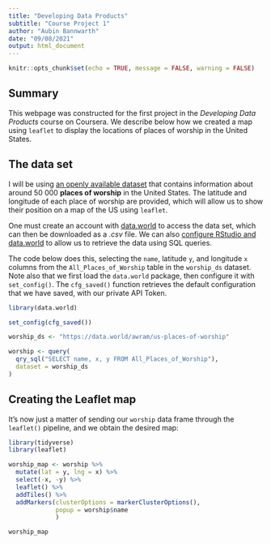 ```yaml
---
title: "Developing Data Products"
subtitle: "Course Project 1"
author: "Aubin Bannwarth"
date: "09/08/2021"
output: html_document
---
```


```r
knitr::opts_chunk$set(echo = TRUE, message = FALSE, warning = FALSE)
```
## Summary

This webpage was constructed for the first project in the *Developing Data Products* course on Coursera. We describe below how we created a map using `leaflet` to display the locations of places of worship in the United States.


## The data set

I will be using [an openly available dataset](https://data.world/awram/us-places-of-worship) that contains information about around 50 000 **places of worship** in the United States. The latitude and longitude of each place of worship are provided, which will allow us to show their position on a map of the US using `leaflet`.

One must create an account with [data.world](https://data.world/) to access the data set, which can then be downloaded as a *.csv* file. We can also [configure RStudio and data.world](https://data.world/integrations/r-and-r-studio) to allow us to retrieve the data using SQL queries. 

The code below does this, selecting the `name`, latitude `y`, and longitude `x` columns from the `All_Places_of_Worship` table in the `worship_ds` dataset. Note also that we first load the `data.world` package, then configure it with `set_config()`. The `cfg_saved()` function retrieves the default configuration that we have saved, with our private API Token.
```r
library(data.world)

set_config(cfg_saved())

worship_ds <- "https://data.world/awram/us-places-of-worship"

worship <- query(
  qry_sql("SELECT name, x, y FROM All_Places_of_Worship"),
  dataset = worship_ds
)

```

## Creating the Leaflet map
It's now just a matter of sending our `worship` data frame through the `leaflet()` pipeline, and we obtain the desired map:
```r
library(tidyverse)
library(leaflet)

worship_map <- worship %>%
  mutate(lat = y, lng = x) %>%
  select(-x, -y) %>%
  leaflet() %>%
  addTiles() %>%
  addMarkers(clusterOptions = markerClusterOptions(),
             popup = worship$name
             )

worship_map
```


